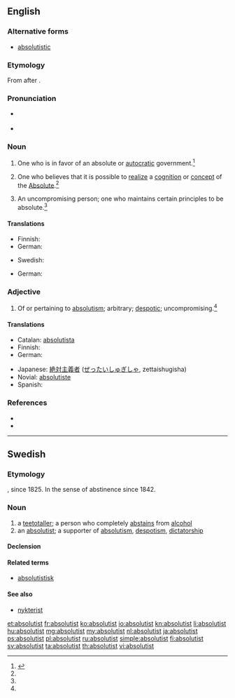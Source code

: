 ==English==
{{wikipedia}}

===Alternative forms===
* {{sense|adjective}} [[absolutistic]]

===Etymology===
From {{suffix|absolute|ist}} after {{etyl|fr}} {{term|absolutiste|lang=fr}}.

===Pronunciation===
* {{a|RP}} {{IPA|/ˈæb.səˌluː.tɪst/|/ˈæb.səˌljuː.tɪst/}}
* {{a|US}} {{IPA|/ˈæb.səˌlu.tɪst/}}

===Noun===
{{en-noun}}

# One who is in favor of an absolute or [[autocratic]] government.{{defdate|First attested in the mid 19<sup>th</sup> century.}}<ref name=SOED>{{reference-book | last =| first = | authorlink =  | coauthors =  | editor =Brown, Lesley  | others =  | title = The Shorter Oxford English Dictionary | origdate =  | origyear = 1933| origmonth =  | url =  | format =  | accessdate =  | accessyear =  | accessmonth =  | edition = 5th | date =  | year =2003| month =  | publisher =Oxford University Press  | location =Oxford, UK | language =  | id =  | doi = | isbn =978-0-19-860575-7 | lccn = | ol = | pages =9| chapter =  | chapterurl =  | quote =}}</ref>
# {{context|metaphysics}} One who believes that it is possible to [[realize]] a [[cognition]] or [[concept]] of the [[Absolute]].{{defdate|First attested in the mid 19<sup>th</sup> century.}}<ref name=SOED/>
# An uncompromising person; one who maintains certain principles to be absolute.{{defdate|First attested in the early 20<sup>th</sup> century.}}<ref name=SOED/>

====Translations====
{{trans-top|one who favors autocratic government}}
* Finnish: {{t+|fi|absolutisti}}
* German: {{t-|de|Absolutist|m}}
{{trans-mid}}
* Swedish: {{t+|sv|absolutist|c}}
{{trans-bottom}}

{{trans-top|metaphysics}}
* German: {{t-|de|Absolutist|m}}
{{trans-mid}}
{{trans-bottom}}

===Adjective===
{{en-adj}}

# Of or pertaining to [[absolutism]]; arbitrary; [[despotic]]; uncompromising.{{defdate|First attested in the mid 19<sup>th</sup> century.}}<ref name=SOED/>

====Translations====
{{trans-top|of or pertaining to absolutism}}
* Catalan: [[absolutista]] {{m|f}}
* Finnish: {{t-|fi|absolutistinen}}
* German: {{t-|de|absolutistisch}}
{{trans-mid}}
* Japanese: [[絶対主義者]] ([[ぜったいしゅぎしゃ]], zettaishugisha)
* Novial: [[absolutiste]]
* Spanish: {{t+|es|absolutista}}
{{trans-bottom}}

===References===
<references/>
* {{R:OneLook}}
* {{R:Webster 1913}}

----

==Swedish==

===Etymology===
{{suffix|absolut|ist|lang=sv}}, since 1825. In the sense of abstinence since 1842.

===Noun===
{{sv-noun|g=c}}

# a [[teetotaller]]; a person who completely [[abstains]] from [[alcohol]]
# an [[#English|absolutist]]; a supporter of [[absolutism]], [[despotism]], [[dictatorship]]

====Declension====
{{sv-noun-reg-er}}

====Related terms====
* [[absolutistisk]]

====See also====
* [[nykterist]]

[[et:absolutist]]
[[fr:absolutist]]
[[ko:absolutist]]
[[io:absolutist]]
[[kn:absolutist]]
[[li:absolutist]]
[[hu:absolutist]]
[[mg:absolutist]]
[[my:absolutist]]
[[nl:absolutist]]
[[ja:absolutist]]
[[ps:absolutist]]
[[pl:absolutist]]
[[ru:absolutist]]
[[simple:absolutist]]
[[fi:absolutist]]
[[sv:absolutist]]
[[ta:absolutist]]
[[th:absolutist]]
[[vi:absolutist]]